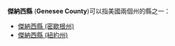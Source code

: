 '''傑納西縣''' ('''Genesee County''')可以指美國兩個州的縣之一：
* [[傑納西縣_(密歇根州)|傑納西縣 (密歇根州)]]
* [[傑納西縣_(紐約州)|傑納西縣 (紐約州)]]
{{disambig|J傑納西縣|Cat=四字县名消歧义}}